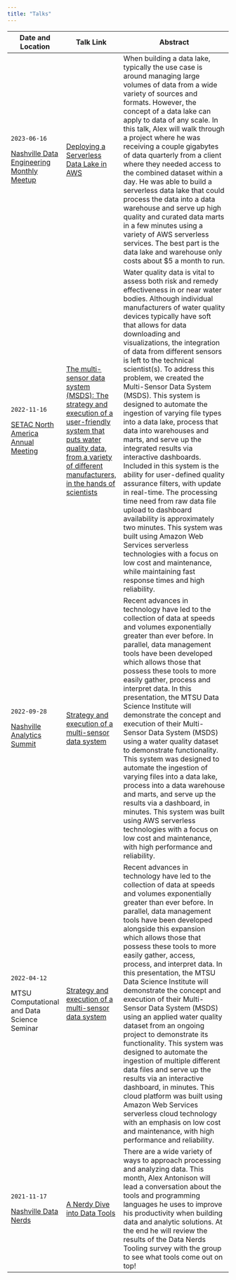 ```yaml
---
title: "Talks"
---
```


+------------------------------------------------------------------------------------------------------------------------------+----------------------------------------------------------------------------------------------------------------------------------------------------------------------------------------------------------------------------------------------------------------------------------------------------------------+-------------------------------------------------------------------------------------------------------------------------------------------------------------------------------------------------------------------------------------------------------------------------------------------------------------------------------------------------------------------------------------------------------------------------------------------------------------------------------------------------------------------------------------------------------------------------------------------------------------------------------------------------------------------------------------------------------------------------------------------------------------------------------------------------------------------------------------------------------------------------------------------------------------------------------------------------------------------------------------------------------------------+
| Date and Location                                                                                                            | Talk Link                                                                                                                                                                                                                                                                                                      | Abstract                                                                                                                                                                                                                                                                                                                                                                                                                                                                                                                                                                                                                                                                                                                                                                                                                                                                                                                                                                                                          |
+==============================================================================================================================+================================================================================================================================================================================================================================================================================================================+===================================================================================================================================================================================================================================================================================================================================================================================================================================================================================================================================================================================================================================================================================================================================================================================================================================================================================================================================================================================================================+
| `2023-06-16`                                                                                                                 | [Deploying a Serverless Data Lake in AWS](https://onedrive.live.com/edit.aspx?resid=D430825279B24722!230089&ithint=file%2cpptx&authkey=!ACWXwRzgPzZggXk){.uri}                                                                                                                                                 | When building a data lake, typically the use case is around managing large volumes of data from a wide variety of sources and formats. However, the concept of a data lake can apply to data of any scale. In this talk, Alex will walk through a project where he was receiving a couple gigabytes of data quarterly from a client where they needed access to the combined dataset within a day. He was able to build a serverless data lake that could process the data into a data warehouse and serve up high quality and curated data marts in a few minutes using a variety of AWS serverless services. The best part is the data lake and warehouse only costs about \$5 a month to run.                                                                                                                                                                                                                                                                                                                  |
|                                                                                                                              |                                                                                                                                                                                                                                                                                                                |                                                                                                                                                                                                                                                                                                                                                                                                                                                                                                                                                                                                                                                                                                                                                                                                                                                                                                                                                                                                                   |
| [Nashville Data Engineering Monthly Meetup](https://www.meetup.com/nashville-data-engineering-group/events/293775727/){.uri} |                                                                                                                                                                                                                                                                                                                |                                                                                                                                                                                                                                                                                                                                                                                                                                                                                                                                                                                                                                                                                                                                                                                                                                                                                                                                                                                                                   |
+------------------------------------------------------------------------------------------------------------------------------+----------------------------------------------------------------------------------------------------------------------------------------------------------------------------------------------------------------------------------------------------------------------------------------------------------------+-------------------------------------------------------------------------------------------------------------------------------------------------------------------------------------------------------------------------------------------------------------------------------------------------------------------------------------------------------------------------------------------------------------------------------------------------------------------------------------------------------------------------------------------------------------------------------------------------------------------------------------------------------------------------------------------------------------------------------------------------------------------------------------------------------------------------------------------------------------------------------------------------------------------------------------------------------------------------------------------------------------------+
| `2022-11-16`                                                                                                                 | [The multi-sensor data system (MSDS): The strategy and execution of a user-friendly system that puts water quality data, from a variety of different manufacturers, in the hands of scientists](https://onedrive.live.com/view.aspx?resid=D430825279B24722!220652&ithint=file%2cpptx&authkey=!AI5mqBP8R_utXzo) | Water quality data is vital to assess both risk and remedy effectiveness in or near water bodies. Although individual manufacturers of water quality devices typically have soft that allows for data downloading and visualizations, the integration of data from different sensors is left to the technical scientist(s). To address this problem, we created the Multi-Sensor Data System (MSDS). This system is designed to automate the ingestion of varying file types into a data lake, process that data into warehouses and marts, and serve up the integrated results via interactive dashboards. Included in this system is the ability for user-defined quality assurance filters, with update in real-time. The processing time need from raw data file upload to dashboard availability is approximately two minutes. This system was built using Amazon Web Services serverless technologies with a focus on low cost and maintenance, while maintaining fast response times and high reliability. |
|                                                                                                                              |                                                                                                                                                                                                                                                                                                                |                                                                                                                                                                                                                                                                                                                                                                                                                                                                                                                                                                                                                                                                                                                                                                                                                                                                                                                                                                                                                   |
| [SETAC North America Annual Meeting](https://pittsburgh.setac.org/)                                                          |                                                                                                                                                                                                                                                                                                                |                                                                                                                                                                                                                                                                                                                                                                                                                                                                                                                                                                                                                                                                                                                                                                                                                                                                                                                                                                                                                   |
+------------------------------------------------------------------------------------------------------------------------------+----------------------------------------------------------------------------------------------------------------------------------------------------------------------------------------------------------------------------------------------------------------------------------------------------------------+-------------------------------------------------------------------------------------------------------------------------------------------------------------------------------------------------------------------------------------------------------------------------------------------------------------------------------------------------------------------------------------------------------------------------------------------------------------------------------------------------------------------------------------------------------------------------------------------------------------------------------------------------------------------------------------------------------------------------------------------------------------------------------------------------------------------------------------------------------------------------------------------------------------------------------------------------------------------------------------------------------------------+
| `2022-09-28`                                                                                                                 | [Strategy and execution of a multi-sensor data system](https://1drv.ms/p/s!AiJHsnlSgjDUjbttTTfApWTDeBncSQ?e=MnbZb7)                                                                                                                                                                                            | Recent advances in technology have led to the collection of data at speeds and volumes exponentially greater than ever before. In parallel, data management tools have been developed which allows those that possess these tools to more easily gather, process and interpret data. In this presentation, the MTSU Data Science Institute will demonstrate the concept and execution of their Multi-Sensor Data System (MSDS) using a water quality dataset to demonstrate functionality. This system was designed to automate the ingestion of varying files into a data lake, process into a data warehouse and marts, and serve up the results via a dashboard, in minutes. This system was built using AWS serverless technologies with a focus on low cost and maintenance, with high performance and reliability.                                                                                                                                                                                          |
|                                                                                                                              |                                                                                                                                                                                                                                                                                                                |                                                                                                                                                                                                                                                                                                                                                                                                                                                                                                                                                                                                                                                                                                                                                                                                                                                                                                                                                                                                                   |
| [Nashville Analytics Summit](https://www.theanalyticssummit.com/)                                                            |                                                                                                                                                                                                                                                                                                                |                                                                                                                                                                                                                                                                                                                                                                                                                                                                                                                                                                                                                                                                                                                                                                                                                                                                                                                                                                                                                   |
+------------------------------------------------------------------------------------------------------------------------------+----------------------------------------------------------------------------------------------------------------------------------------------------------------------------------------------------------------------------------------------------------------------------------------------------------------+-------------------------------------------------------------------------------------------------------------------------------------------------------------------------------------------------------------------------------------------------------------------------------------------------------------------------------------------------------------------------------------------------------------------------------------------------------------------------------------------------------------------------------------------------------------------------------------------------------------------------------------------------------------------------------------------------------------------------------------------------------------------------------------------------------------------------------------------------------------------------------------------------------------------------------------------------------------------------------------------------------------------+
| `2022-04-12`                                                                                                                 | [Strategy and execution of a multi-sensor data system](https://1drv.ms/p/s!AiJHsnlSgjDUjbtw76fMLWT7YpGE-Q?e=aqeZB1)                                                                                                                                                                                            | Recent advances in technology have led to the collection of data at speeds and volumes exponentially greater than ever before. In parallel, data management tools have been developed alongside this expansion which allows those that possess these tools to more easily gather, access, process, and interpret data. In this presentation, the MTSU Data Science Institute will demonstrate the concept and execution of their Multi-Sensor Data System (MSDS) using an applied water quality dataset from an ongoing project to demonstrate its functionality. This system was designed to automate the ingestion of multiple different data files and serve up the results via an interactive dashboard, in minutes. This cloud platform was built using Amazon Web Services serverless cloud technology with an emphasis on low cost and maintenance, with high performance and reliability.                                                                                                                 |
|                                                                                                                              |                                                                                                                                                                                                                                                                                                                |                                                                                                                                                                                                                                                                                                                                                                                                                                                                                                                                                                                                                                                                                                                                                                                                                                                                                                                                                                                                                   |
| MTSU Computational and Data Science Seminar                                                                                  |                                                                                                                                                                                                                                                                                                                |                                                                                                                                                                                                                                                                                                                                                                                                                                                                                                                                                                                                                                                                                                                                                                                                                                                                                                                                                                                                                   |
+------------------------------------------------------------------------------------------------------------------------------+----------------------------------------------------------------------------------------------------------------------------------------------------------------------------------------------------------------------------------------------------------------------------------------------------------------+-------------------------------------------------------------------------------------------------------------------------------------------------------------------------------------------------------------------------------------------------------------------------------------------------------------------------------------------------------------------------------------------------------------------------------------------------------------------------------------------------------------------------------------------------------------------------------------------------------------------------------------------------------------------------------------------------------------------------------------------------------------------------------------------------------------------------------------------------------------------------------------------------------------------------------------------------------------------------------------------------------------------+
| `2021-11-17`                                                                                                                 | [A Nerdy Dive into Data Tools](https://docs.google.com/presentation/d/1VFzRmNI7essY6A5vRldiTcZQ-oDXorBB6kfVsEXUWQE/edit?usp=sharing)                                                                                                                                                                           | There are a wide variety of ways to approach processing and analyzing data. This month, Alex Antonison will lead a conversation about the tools and programming languages he uses to improve his productivity when building data and analytic solutions. At the end he will review the results of the Data Nerds Tooling survey with the group to see what tools come out on top!                                                                                                                                                                                                                                                                                                                                                                                                                                                                                                                                                                                                                                 |
|                                                                                                                              |                                                                                                                                                                                                                                                                                                                |                                                                                                                                                                                                                                                                                                                                                                                                                                                                                                                                                                                                                                                                                                                                                                                                                                                                                                                                                                                                                   |
| [Nashville Data Nerds](https://www.meetup.com/data-nerds/)                                                                   |                                                                                                                                                                                                                                                                                                                |                                                                                                                                                                                                                                                                                                                                                                                                                                                                                                                                                                                                                                                                                                                                                                                                                                                                                                                                                                                                                   |
+------------------------------------------------------------------------------------------------------------------------------+----------------------------------------------------------------------------------------------------------------------------------------------------------------------------------------------------------------------------------------------------------------------------------------------------------------+-------------------------------------------------------------------------------------------------------------------------------------------------------------------------------------------------------------------------------------------------------------------------------------------------------------------------------------------------------------------------------------------------------------------------------------------------------------------------------------------------------------------------------------------------------------------------------------------------------------------------------------------------------------------------------------------------------------------------------------------------------------------------------------------------------------------------------------------------------------------------------------------------------------------------------------------------------------------------------------------------------------------+

